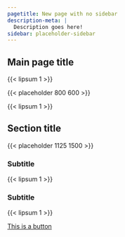 ```yaml
---
pagetitle: New page with no sidebar
description-meta: |
  Description goes here!
sidebar: placeholder-sidebar
---
```


::: {.column-page-right .hero-img .hero-strip-page .img-container}

:::

<!-- This kind of grid keeps the horizontal spacing nice when there's no sidebar -->
::: {.grid .mx-1 .mx-sm-2 .mx-md-3 .mx-xl-4 .spacer-1em .text-center style="--bs-columns: 1;"}
# Main page title {#sec-main-title}

{{< lipsum 1 >}}

{{< placeholder 800 600 >}}

{{< lipsum 1 >}}
:::

## Section title {#sec-section}

<!-- start flush-to-sides grid -->
:::::: {.grid .justify-contents-evenly .align-items-center .my-3}
<!-- image column  -->
::::::::: {.order-2 .g-col-12 .g-col-lg-4 .text-center .img-container}
{{< placeholder 1125 1500 >}}
:::::::::

<!-- text column -->
::::::::: {.order-1 .g-col-12 .g-col-lg-8 .mx-2 .mx-lg-3 .mx-xl-4 .mx-xxl-5}
### Subtitle {#sec-subtitle-1}

{{< lipsum 1 >}}

### Subtitle {#sec-subtitle-2}

{{< lipsum 1 >}}
:::::::::

<!-- button column -->
::::::::: {.order-3 .g-col-12 .my-4 .mx-2 .mx-lg-3 .mx-xl-4 .mx-xxl-5 .text-center .img-container}
[This is a button](index.qmd){.btn .btn-secondary #sec-button}
:::::::::

<!-- end flush grid -->
::::::
